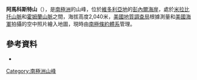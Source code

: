 {{coord|71|38|S|166|1|E|display=title}}

'''阿馬科斯特山'''（{{lang-en|Mount Armagost}}），是[[南極洲|南極洲]]的山峰，位於[[維多利亞地|維多利亞地]]的[[彭內爾海岸|彭內爾海岸]]，處於[[米拉比托山脈|米拉比托山脈]]和[[霍姆蘭山脈|霍姆蘭山脈]]之間，海拔高度2,040米，[[美國地質調查局|美國地質調查局]]根據測量和[[美國海軍|美國海軍]]拍攝的空中照片繪入地圖，現時由[[南極條約體系|南極條約體系]]管理。

==參考資料==
* {{usgs-gazetteer}}

{{Antarctica-geo-stub}}
[[Category:南極洲山峰|Category:南極洲山峰]]